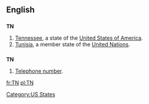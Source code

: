 ==English==

==={{abbreviation}}===
'''TN'''

# [[Tennessee]], a state of the [[United States of America]].
#[[Tunisia]], a member state of the [[United Nations]].

==={{initialism}}===
'''TN'''

# [[telephone number|Telephone number]].

[[Category:US States]]

[[fr:TN]]
[[pl:TN]]